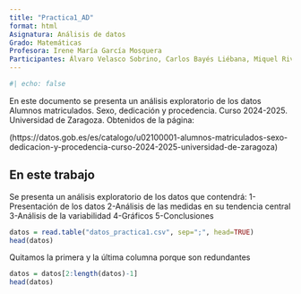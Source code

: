 ```yaml
---
title: "Practica1_AD"
format: html
Asignatura: Análisis de datos
Grado: Matemáticas
Profesora: Irene María García Mosquera
Participantes: Álvaro Velasco Sobrino, Carlos Bayés Liébana, Miquel Rivas Vanrell
---
```


```r
#| echo: false
```

En este documento se presenta un análisis exploratorio de los datos Alumnos matriculados. Sexo, dedicación y procedencia. Curso 2024-2025. Universidad de Zaragoza. Obtenidos de la página:

(https://datos.gob.es/es/catalogo/u02100001-alumnos-matriculados-sexo-dedicacion-y-procedencia-curso-2024-2025-universidad-de-zaragoza)

## En este trabajo

Se presenta un análisis exploratorio de los datos que contendrá:
1-Presentación de los datos
2-Análisis de las medidas en su tendencia central
3-Análisis de la variabilidad
4-Gráficos
5-Conclusiones

```r
datos = read.table("datos_practica1.csv", sep=";", head=TRUE)
head(datos)
```

Quitamos la primera y la última columna porque son redundantes

```r
datos = datos[2:length(datos)-1]
head(datos)
```

